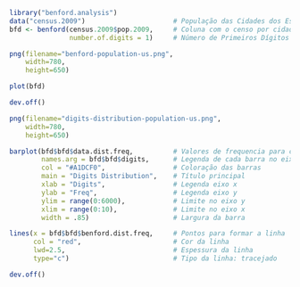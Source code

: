 ```r
library("benford.analysis")
data("census.2009")                      # População das Cidades dos Estados Unidos - 2009
bfd <- benford(census.2009$pop.2009,     # Coluna com o censo por cidade em 2009
               number.of.digits = 1)     # Número de Primeiros Dígitos para analisar

png(filename="benford-population-us.png",
    width=780,
    height=650)

plot(bfd)

dev.off()

png(filename="digits-distribution-population-us.png",
    width=780,
    height=650)

barplot(bfd$bfd$data.dist.freq,          # Valores de frequencia para cada barra
        names.arg = bfd$bfd$digits,      # Legenda de cada barra no eixo x
        col = "#A1DCF0",                 # Coloração das barras
        main = "Digits Distribution",    # Título principal
        xlab = "Digits",                 # Legenda eixo x
        ylab = "Freq",                   # Legenda eixo y
        ylim = range(0:6000),            # Limite no eixo y
        xlim = range(0:10),              # Limite no eixo x
        width = .85)                     # Largura da barra

lines(x = bfd$bfd$benford.dist.freq,     # Pontos para formar a linha
      col = "red",                       # Cor da linha
      lwd=2.5,                           # Espessura da linha
      type="c")                          # Tipo da linha: tracejado

dev.off()
```